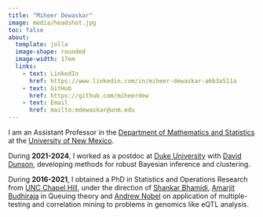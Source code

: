 ```yaml
---
title: "Miheer Dewaskar"
image: media/headshot.jpg
toc: false
about: 
  template: jolla
  image-shape: rounded
  image-width: 17em
  links:
    - text: LinkedIn
      href: https://www.linkedin.com/in/miheer-dewaskar-a6b3a511a
    - text: GitHub
      href: https://github.com/miheerdew
    - text: Email
      href: mailto:mdewaskar@unm.edu
---
```


I am an Assistant Professor in the [Department of Mathematics and Statistics](https://math.unm.edu) at the [University of New Mexico](https://www.unm.edu/).

During **2021-2024**, I worked as a postdoc at [Duke University](https://stat.duke.edu/) with [David Dunson](https://scholars.duke.edu/person/dunson), developing methods for robust Bayesian inference and clustering.

During **2016-2021**, I obtained a PhD in Statistics and Operations Research from [UNC Chapel Hill](https://stor.unc.edu/), under the direction of [Shankar Bhamidi](https://shankarbhamidi.web.unc.edu/), [Amarjit Budhiraja](https://abudhiraja.web.unc.edu/) in Queuing theory and [Andrew Nobel](https://nobel.web.unc.edu/) on application of multiple-testing and correlation mining to problems in genomics like eQTL analysis. 
